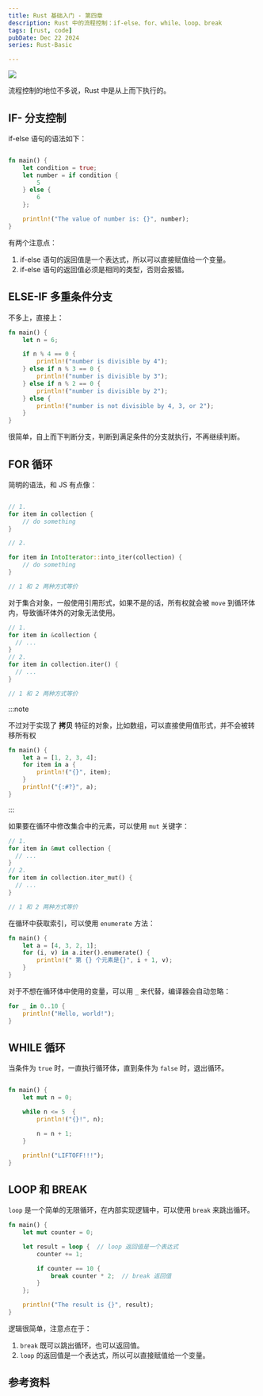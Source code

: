 ```yaml
---
title: Rust 基础入门 - 第四章
description: Rust 中的流程控制：if-else、for、while、loop、break
tags: [rust, code]
pubDate: Dec 22 2024
series: Rust-Basic

---
```



<img
  className="Badges"
  src="https://img.shields.io/badge/Author-WenjieWei-ff69b4?style=for-the-badge&logo=appveyor"
/>

流程控制的地位不多说，Rust 中是从上而下执行的。

## IF- 分支控制

if-else 语句的语法如下：

```rust

fn main() {
    let condition = true;
    let number = if condition {
        5
    } else {
        6
    };

    println!("The value of number is: {}", number);
}

```

有两个注意点：

1. if-else 语句的返回值是一个表达式，所以可以直接赋值给一个变量。
2. if-else 语句的返回值必须是相同的类型，否则会报错。

## ELSE-IF 多重条件分支

不多上，直接上：

```rust
fn main() {
    let n = 6;

    if n % 4 == 0 {
        println!("number is divisible by 4");
    } else if n % 3 == 0 {
        println!("number is divisible by 3");
    } else if n % 2 == 0 {
        println!("number is divisible by 2");
    } else {
        println!("number is not divisible by 4, 3, or 2");
    }
}

```

很简单，自上而下判断分支，判断到满足条件的分支就执行，不再继续判断。

## FOR 循环

简明的语法，和 JS 有点像：

```rust

// 1.
for item in collection {
    // do something
}

// 2.

for item in IntoIterator::into_iter(collection) {
    // do something
}

// 1 和 2 两种方式等价
```

对于集合对象，一般使用引用形式，如果不是的话，所有权就会被 `move` 到循环体内，导致循环体外的对象无法使用。

```rust
// 1.
for item in &collection {
  // ...
}
// 2.
for item in collection.iter() {
  // ...
}

// 1 和 2 两种方式等价
```

:::note

不过对于实现了 **拷贝** 特征的对象，比如数组，可以直接使用值形式，并不会被转移所有权

```rust
fn main() {
    let a = [1, 2, 3, 4];
    for item in a {
        println!("{}", item);
    }
    println!("{:#?}", a);
}
```

:::

如果要在循环中修改集合中的元素，可以使用 `mut` 关键字：

```rust
// 1.
for item in &mut collection {
  // ...
}
// 2.
for item in collection.iter_mut() {
  // ...
}

// 1 和 2 两种方式等价
```

在循环中获取索引，可以使用 `enumerate` 方法：

```rust
fn main() {
    let a = [4, 3, 2, 1];
    for (i, v) in a.iter().enumerate() {
        println!(" 第 {} 个元素是{}", i + 1, v);
    }
}
```

对于不想在循环体中使用的变量，可以用 `_` 来代替，编译器会自动忽略：

```rust
for _ in 0..10 {
    println!("Hello, world!");
}
```

## WHILE 循环

当条件为 `true` 时，一直执行循环体，直到条件为 `false` 时，退出循环。

```rust

fn main() {
    let mut n = 0;

    while n <= 5  {
        println!("{}!", n);

        n = n + 1;
    }

    println!("LIFTOFF!!!");
}

```

## LOOP 和 BREAK

`loop` 是一个简单的无限循环，在内部实现逻辑中，可以使用 `break` 来跳出循环。

```rust
fn main() {
    let mut counter = 0;

    let result = loop {  // loop 返回值是一个表达式
        counter += 1;

        if counter == 10 {
            break counter * 2;  // break 返回值
        }
    };

    println!("The result is {}", result);
}
```

逻辑很简单，注意点在于：

1. `break` 既可以跳出循环，也可以返回值。
2. `loop` 的返回值是一个表达式，所以可以直接赋值给一个变量。

## 参考资料
